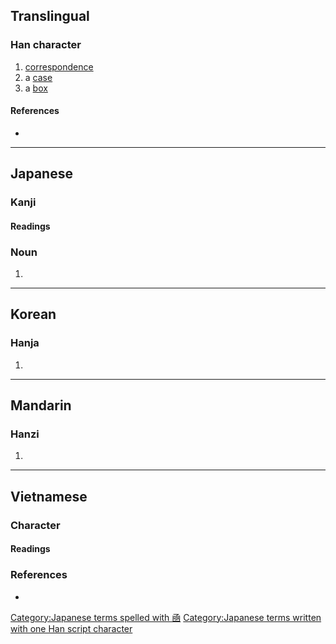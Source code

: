 {{character info/new}}
{{also|函}}
==Translingual==

===Han character===
{{Han char|rn=17|rad=凵|as=07|sn=9|four=|canj=UNRE|ids=⿶凵亟}}

# [[correspondence]]
# a [[case]]
# a [[box]]

====References====
* {{Han ref|kx=0135.170|dkj=01830|dj=0303.130|hdz=10309.120|uh=51FE|ud=20990}}

----

==Japanese==

===Kanji===
{{ja-kanji|grade=|rs=凵07}}

====Readings====
{{ja-readings
|on=かん
|kun=はこ-, い-れる
}}

===Noun===
{{ja-noun|はこ}}

# {{alternative form of|箱|lang=ja}}

[[Category:Japanese terms spelled with 凾]]
[[Category:Japanese terms written with one Han script character]]

----

==Korean==

===Hanja===
{{ko-hanja|hangeul=함|rv=ham|mr=ham}}

# {{defn|lang=ko|sort=凵07}}

----

==Mandarin==

===Hanzi===
{{cmn-hanzi|pin=[[hán]] ([[han2]])|wg=han<sup>2</sup>}}

# {{defn|lang=cmn|sort=凵07}}

----

==Vietnamese==

===Character===

====Readings====
{{vi-readings|hv=hàm, tạc|nom=hòm, hàm|sort=凵07}}

===References===
* {{R:WinVNKey:Lê Sơn Thanh}}